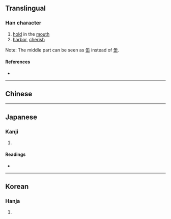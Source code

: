{{character info/new}}
{{also|衔}}
==Translingual==

===Han character===
{{Han char|rn=30|rad=口|as=08|sn=11|four=67020|canj=ROML|ids=⿰口卸}}

# [[hold]] in the [[mouth]]
# [[harbor]], [[cherish]]

Note: The middle part can be seen as [[缶]] instead of [[𦈢]].

====References====
* {{Han ref|kx=0196.261|dkj=03876|hdz=10656.050|uh=5563|ud=21859|bh=B0E5|bd=45285}}

----

==Chinese==
{{zh-see|銜|v}}

----

==Japanese==

===Kanji===
{{ja-kanji|grade=|rs=口08}}

# {{defn|lang=ja|sort=口08}}

====Readings====
* {{ja-readings|on=[[かん]] (kan), [[がん]] (gan)|kun=[[くつわ]] (kutsuwa), [[くつばみ]] (kutsubami), [[ふくむ]] (fukumu)}}

----

==Korean==

===Hanja===
{{ko-hanja|hangeul=함|rv=ham|mr=ham}}

# {{defn|lang=ko|sort=口08}}